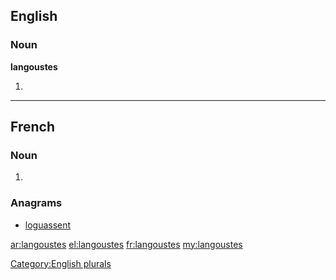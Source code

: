 ==English==

===Noun===
'''langoustes'''

# {{plural of|langouste}}

[[Category:English plurals]]

----

==French==

===Noun===
{{head|fr|plural}} {{f|p}}

# {{plural of|langouste|lang=fr}}

===Anagrams===
* [[loguassent#French|loguassent]]

[[ar:langoustes]]
[[el:langoustes]]
[[fr:langoustes]]
[[my:langoustes]]